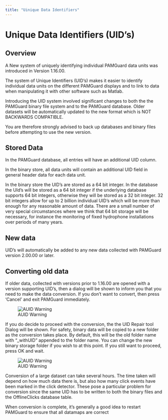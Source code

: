 ```yaml
---
title: "Uinique Data Identifiers"
---
```

Unique Data Identifiers (UID's)
===============================

Overview
--------

A New system of uniquely identifying individual PAMGuard data units was introduced in Version 1.16.00.

The system of Unique Identifiers (UID's) makes it easier to identify individual data units on the different PAMGuard displays and to link to data when manipulating it with other software such as Matlab.

Introducing the UID system involved significant changes to both the the PAMGuard binary file system and to the PAMGuard database. Older datasets will be automatically updated to the new format which is NOT BACKWARDS COMPATIBLE.

You are therefore strongly advised to back up databases and binary files before attempting to use the new version.

Stored Data
-----------

In the PAMGuard database, all entries will have an additional UID column.

In the binary store, all data units will contain an additional UID field in general header data for each data unit.

In the binary store the UID's are stored as a 64 bit integer. In the database the UId's will be stored as a 64 bit integer if the underlying database supports 64 bit integers, otherwise they will be stored as a 32 bit integer. 32 bit integers allow for up to 2 billion individual UID's which will be more than enough for any reasonable amount of data. There are a small number of very special circumstances where we think that 64 bit storage will be necessary, for instance the monitoring of fixed hydrophone installations over periods of many years.

New data
--------

UID's will automatically be added to any new data collected with PAMGuard version 2.00.00 or later.

Converting old data
-------------------

If older data, collected with versions prior to 1.16.00 are opened with a version supporting UID's, then a dialog will be shown to inform you that you need to make the data conversion. If you don't want to convert, then press 'Cancel' and exit PAMGuard immediately.

  
![AUID Warning](images/RepairWarning.png)  
  

If you do decide to proceed with the conversion, the the UID Repair tool Dialog will be shown. For safety, binary data will be copied to a new folder as the conversion takes place. By default, this will be the old folder name with "\_withUID" appended to the folder name. You can change the new binary storage folder if you wish to at this point. If you still want to proceed, press OK and wait.

  
![AUID Warning](images/RepairTool.png)  
  

Conversion of a large dataset can take several hours. The time taken will depend on how much data there is, but also how many click events have been marked in the click detector. These pose a particular problem for conversion since the same UID has to be written to both the binary files and the OfflineClicks database table.

When conversion is complete, it's generally a good idea to restart PAMGuard to ensure that all datamaps are correct
